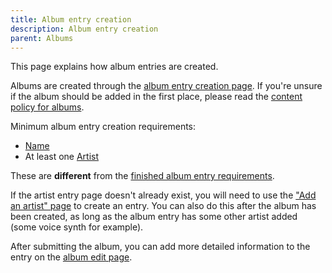 ---
title: Album entry creation
description: Album entry creation
parent: Albums
---


<Navigation />

This page explains how album entries are created.

Albums are created through the [album entry creation page](https://vocadb.net/Album/Create).
If you're unsure if the album should be added in the first place, please read the [content policy for albums](/docs/guidelines/content-policy#albums).

Minimum album entry creation requirements:

- [Name](/docs/albums/album-entry-editing#tab-basic-info)
- At least one [Artist](/docs/albums/album-entry-editing#tab-artists)

These are **different** from the [finished album entry requirements](/docs/albums/album-entry-editing.html#finished-album-entry-requirements).

If the artist entry page doesn't already exist, you will need to use the ["Add an artist" page](https://vocadb.net/Artist/Create) to create an entry. You can also do this after the album has been created, as long as the album entry has some other artist added (some voice synth for example).

After submitting the album, you can add more detailed information to the entry on the [album edit page](/docs/albums/album-entry-editing).

